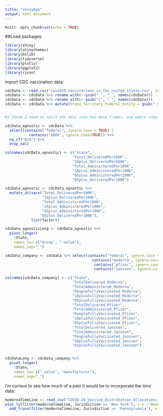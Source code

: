 ```yaml
---
title: "shinyApp"
output: html_document
---
```


```r
knitr::opts_chunk$set(echo = TRUE)
```

##Load packages:
```r
library(shiny)
library(shinythemes)
library(bslib)
library(tidyverse)
library(plotly)
library(ggplot2)
library(rjson)
```

import CDC vaccination data:

```r

cdcData <- read_csv("covid19_vaccinations_in_the_united_states.csv", skip = 2) 
cdcData <- cdcData %>% rename_with(~ gsub(" ", "_", names(cdcData)))
cdcData <- cdcData %>% rename_with(~ gsub("/", "_", names(cdcData)))
cdcData <- cdcData %>% mutate(State_Territory_Federal_Entity = gsub(" State", "", State_Territory_Federal_Entity))


#I think I need to split the data into two data frames: one where company is a variable, and one where it is not:

cdcData_agnostic <- cdcData %>% 
  select(contains("federal", ignore.case = TRUE) |
           contains("100k", ignore.case=TRUE)) %>%
  na_if("N/A") %>% 
  drop_na()

colnames(cdcData_agnostic) <- c("State", 
                               "Total_DeliveredPer100K", 
                               "18plus_DeliveredPer100K", 
                               "Total_AdministeredPer100K", 
                               "18plus_AdministeredPer100K", 
                               "65plus_AdministeredPer100K",
                               "65plus_DeliveredPer100K")

cdcData_agnostic <- cdcData_agnostic %>%
  mutate_at(vars("Total_DeliveredPer100K", 
                 "18plus_DeliveredPer100K", 
                 "Total_AdministeredPer100K", 
                 "18plus_AdministeredPer100K", 
                 "65plus_AdministeredPer100K",
                "65plus_DeliveredPer100K"), 
            list(factor))

cdcData_agnosticLong <- cdcData_agnostic %>%
  pivot_longer(
    !State,
    names_to= c("Group", ".value"),
    names_sep="_")

cdcData_company <- cdcData %>% select(contains("federal", ignore.case = TRUE) |
                                        contains("moderna", ignore.case=TRUE) | 
                                         contains("pfizer", ignore.case=TRUE) | 
                                         contains("janssen", ignore.case=TRUE))

colnames(cdcData_company) <- c("State", 
                               "TotalDelivered_Moderna", 
                               "TotalAdministered_Moderna", 
                               "PeopleFullyVaccinated_Moderna", 
                               "18plusFullyVaccinated_Moderna", 
                               "65plusFullyVaccinated_Moderna",
                               "TotalDelivered_Pfizer", 
                               "TotalAdministered_Pfizer", 
                               "PeopleFullyVaccinated_Pfizer", 
                               "18plusFullyVaccinated_Pfizer", 
                               "65plusFullyVaccinated_Pfizer",
                               "TotalDelivered_Janssen", 
                               "TotalAdministered_Janssen", 
                               "PeopleFullyVaccinated_Janssen", 
                               "18plusFullyVaccinated_Janssen", 
                               "65plusFullyVaccinated_Janssen")


cdcDataLong <- cdcData_company %>%
  pivot_longer(
    !State,
    names_to= c(".value", "manufacturer"),
    names_sep="_")


```

I'm curious to see how much of a pain it would be to incorporate the time data:

```r

modernaTimeLine <- read_csv("COVID-19_Vaccine_Distribution_Allocations_by_Jurisdiction_-_Moderna.csv")
plot_ly(filter(modernaTimeLine, Jurisdiction == 'New York'), x = ~`Week of Allocations`, y = ~`1st Dose Allocations`, type='scatter', mode='line') %>%
  add_trace(filter(modernaTimeLine, Jurisdiction == 'Pennsylvania'), x = ~`Week of Allocations`, y = ~`1st Dose Allocations`, type='scatter', mode='line')

```

